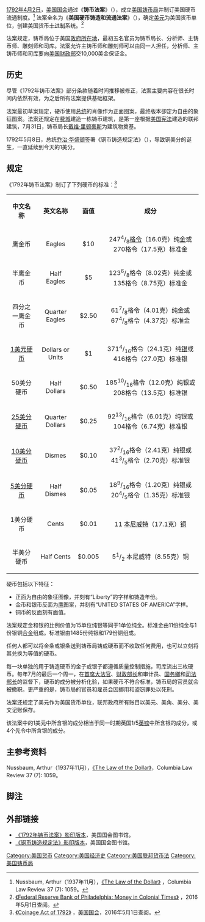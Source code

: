{{noteTA
|1=zh-cn:乔治;zh-tw:喬治;zh-hk:佐治;
}}
[[1792年|1792年]][[4月2日|4月2日]]，[[美国国会|美国国会]]通过《'''铸币法案'''》（{{lang|en|Coinage Act}}），成立[[美国铸币局|美国铸币局]]并制订美国硬币流通制度。<ref>Nussbaum, Arthur（1937年11月），[https://www.jstor.org/stable/1116782?seq=3 《The Law of the Dollar》] {{Wayback|url=https://www.jstor.org/stable/1116782?seq=3 |date=20201115131926 }}，Columbia Law Review 37 (7): 1059。</ref> 法案全名为《'''美国硬币铸造和流通法案'''》（{{lang|en|An act establishing a mint, and regulating the Coins of the United States}}），确定[[美元|美元]]为美国货币单位，创建美国货币[[十进制|十进制]]系统。<ref>[https://www.philadelphiafed.org/education/teachers/resources/money-in-colonial-times#06 《Federal Reserve Bank of Philadelphia: Money in Colonial Times》] {{Wayback|url=https://www.philadelphiafed.org/education/teachers/resources/money-in-colonial-times#06 |date=20201115131900 }}，2016年5月1日查阅。</ref>

法案规定，铸币局位于美国[[华盛顿哥伦比亚特区|政府所在地]]，最初五名官员为铸币局长、分析师、主铸币师、雕刻师和司库。法案允许主铸币师和雕刻师可以由同一人担任，分析师、主铸币师和司库要向[[美国财政部|美国财政部]]交10,000美金保证金。

== 历史 ==
尽管《1792年铸币法案》部分条款随着时间推移被修正，法案主要内容在很长时间内依然有效，为之后所有法案提供基础框架。

法案最初草案规定，硬币使用[[美国总统|总统]]的肖像作为正面图案，最终版本卻定为自由的象征图案。法案还规定在[[费城|费城]]建造一栋铸币建筑，是第一座根据[[美国宪法|美国宪法]]建造的联邦建筑，7月31日，铸币局长[[戴维·里顿豪斯|戴维·里顿豪斯]]为建筑物奠基。

1792年5月8日，总统[[乔治·华盛顿|乔治·华盛顿]]签署《铜币铸造规定法》（{{lang|en|An Act to Provide For a Copper Coinage}}），导致铜美分的诞生，一直延续到今天的1美分。

== 规定 ==
《1792年铸币法案》制订了下列硬币的标准：<ref>[https://memory.loc.gov/cgi-bin/ampage?collId=llsl&fileName=001/llsl001.db&recNum=369 《Coinage Act of 1792》] {{Wayback|url=https://memory.loc.gov/cgi-bin/ampage?collId=llsl&fileName=001%2Fllsl001.db&recNum=369 |date=20201113041153 }}，[[美国国会|美国国会]]，2016年5月1日查阅。</ref>

{| class="wikitable" 
|align="center"|'''中文名称'''
|align="center"|'''英文名称'''
|align="center"|'''面值'''
|align="center"|'''成分'''
|-
| 鹰金币||Eagles || $10 
|247<sup>4</sup>/<sub>8</sub>[[格令|格令]]（16.0克）纯[[金|金]]或270格令（17.5克）标准金
|-
|半鹰金币||Half Eagles || $5 
|123<sup>6</sup>/<sub>8</sub>格令（8.02克）纯金或135格令（8.75克）标准金
|-
|四分之一鹰金币||Quarter Eagles || $2.50
|61<sup>7</sup>/<sub>8</sub>格令（4.01克）纯金或67<sup>4</sup>/<sub>8</sub>格令（4.37克）标准金
|-
|[[1美元硬币|1美元硬币]]||Dollars or Units || $1 
| 371<sup>4</sup>/<sub>16</sub>格令（24.1克）纯[[银|银]]或416格令（27.0克）标准银
|-
|50美分硬币||Half Dollars || $0.50 
|185<sup>10</sup>/<sub>16</sub>格令（12.0克）纯银或208格令（13.5克）标准银
|-
|[[25美分硬币|25美分硬币]]||Quarter Dollars || $0.25 
|92<sup>13</sup>/<sub>16</sub>格令（6.01克）纯银或104格令（6.74克）标准银
|-
|[[10美分硬币|10美分硬币]]||Dismes<!--"The correct literal spelling for this is "disme"; please do not correct this to "dime"-->  || $0.10 
|37<sup>2</sup>/<sub>16</sub>格令（2.41克）纯银或41<sup>3</sup>/<sub>5</sub>格令（2.70克）标准银
|-
|[[5美分硬币|5美分硬币]]||Half Dismes<!--"The correct literal spelling for this is "disme"; please do not correct this to "dime"--> || $0.05 
|18<sup>9</sup>/<sub>16</sub>格令（1.20克）纯银或20<sup>4</sup>/<sub>5</sub>格令（1.35克）标准银
|-
|1美分硬币||Cents || $0.01 || 11 [[本尼威特|本尼威特]]（17.1克）[[铜|铜]]
|-
|半美分硬币||Half Cents || $0.005 || 5<sup>1</sup>/<sub>2</sub> 本尼威特（8.55克）铜
|}

硬币包括以下特征：
*正面为自由的象征图像，并刻有“Liberty”的字样和铸造年份。
*金币和银币反面为[[鹰|鹰]]图案，并刻有“UNITED STATES OF AMERICA”字样。
*铜币的反面刻有面值。

法案规定金和银的比例价值为15单位纯银等同于1单位纯金。标准金由11份纯金与1份银铜[[合金|合金]]组成。标准银由1485份纯银和179份铜组成。

任何人都可以将金条或银条送到铸币局铸成硬币而不收取任何费用，也可以立刻将其兑换为等值的硬币。

每一块单独的用于铸造硬币的金子或银子都遵循质量控制措施，司库流出三枚硬币。每年7月的最后一个周一，在[[美国首席大法官|首席大法官]]、[[美国财政部长|财政部长]]和审计员、[[美国国务卿|国务卿]]和[[美国司法部|司法部长]]的监督下，硬币的成分被分析化验，如果硬币不符合标准，铸币局的官员就会被撤职。更严重的是，铸币局的官员和雇员会因挪用和盗窃罪处以死刑。

法案还规定了美元作为美国货币单位，联邦政府所有账目以美元、美角、美分、美文记账保存。

该法案中的1美元中所含银的成分相当于同一时期英国1/5[[英镑|英镑]]中所含银的成分，或4个先令中所含银的成分。

== 主参考资料 ==
Nussbaum, Arthur（1937年11月），[http://www.jstor.org/view/00101958/ap030294/03a00010/0 《The Law of the Dollar》]，Columbia Law Review 37 (7): 1059。

== 脚注 ==
{{reflist}}

== 外部链接 ==
*[http://memory.loc.gov/cgi-bin/ampage?collId=llsl&fileName=001/llsl001.db&recNum=369 《1792年铸币法案》影印版本]{{Wayback|url=http://memory.loc.gov/cgi-bin/ampage?collId=llsl&fileName=001%2Fllsl001.db&recNum=369 |date=20201113041153 }}，美国国会图书馆。
*[http://memory.loc.gov/cgi-bin/ampage?collId=llsl&fileName=001/llsl001.db&recNum=406 《铜币铸造规定法》影印版本]{{Wayback|url=http://memory.loc.gov/cgi-bin/ampage?collId=llsl&fileName=001%2Fllsl001.db&recNum=406 |date=20200918144048 }}，美国国会图书馆。

[[Category:美国货币|Category:美国货币]]
[[Category:美国经济史|Category:美国经济史]]
[[Category:美国联邦货币法|Category:美国联邦货币法]]
[[Category:美国铸币局|Category:美国铸币局]]